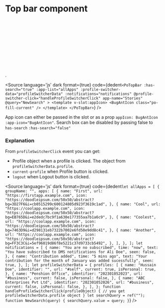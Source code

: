 # Top bar component




<Meta title="Shell/Top Bar" component={PoTopBar} />

<Description of={PoTopBar} />

<Canvas withToolbar>
<div>
<Story id="shell-top-bar--top-bar" />
<br />
<br />
<br />
<br />
<br />
<br />
<br />
<br />
<br />
<br />.
</div>
</Canvas>

<Source
  language='js'
  dark
  format={true}
  code={dedent`
    <PoTopBar
      :has-search="true"
      :app-list="allApps"
      :profile-switcher-data="profileSwitcherData"
      :notifications="notifications"
      @profile-switcher-click="handleProfileSwitcherClick"
      app-name="Stories"
      @query="NewSearch"
    >
    <template v-slot:appIcon>
        <BugAntIcon class="po-fill-current" />
    </template>
    </PoTopBar>
  `}
/>

App icon can either be passed in the slot or as a prop ``appIcon: BugAntIcon`` ``:app-icon="BugAntIcon"``.
Search box can be disabled by passing false to ``has-search`` `:has-search="false"`

### Explanation

<ArgsTable of={PoTopBar} />

From `profileSwitcherClick` event you can get:
* Profile object when a profile is clicked. The object from `profileSwitcherData.profile`.
* `current-profile` when Profile button is clicked.
* `logout` when Logout button is clicked.

<Source
  language='js'
  dark
  format={true}
  code={dedent`
    let allApps = [
    {
        groupName: "",
        apps: [
        {
            name: "First",
            url: "https://firstapp.example.com",
            icon: "https://doodleipsum.com/50x50/abstract?bg=3D27F6&i=cb0515299c600124805d923f3619c1ad",
        },
        {
            name: "Cool",
            url: "https://coolapp.example.com",
            icon: "https://doodleipsum.com/50x50/abstract?bg=EB765D&i=e2dedc7bc9f1a630e177355aa7b1a6c9",
        },
        {
            name: "Coolest",
            url: "https://coolapp.example.com",
            icon: "https://doodleipsum.com/50x50/abstract?bg=7463D9&i=d298131eb7322b7002e6fd50e9dd8c41",
        },
        {
            name: "Another",
            url: "https://coolapp.example.com",
            icon: "https://doodleipsum.com/50x50/abstract?bg=FF3C3C&i=5ef96019d86f8e5221c37d9733cb5492",
        },
        ],
    },
    ];
    let notifications = [
    {
        name: "You are no subscribed",
        time: "now",
        text: "You have subscribed to DMS notifications for Ali Doe",
        seen: false,
    },
    {
        name: "Contribution added",
        time: "5 mins ago",
        text: "Your contribution for the month of January was added sucessfully",
        seen: true,
    },
    ];
    let profileSwitcherData = {
    profiles: [
        {
        name: "Hussain Doe",
        identifier: "",
        url: "#self",
        current: true,
        isPersonal: true,
        },
        {
        name: "Penshion Office",
        identifier: "202301052023",
        url: "#business",
        current: false,
        isPersonal: false,
        },
        {
        name: "ABC Enterprises Pvt Ltd",
        identifier: "202301052026",
        url: "#business",
        current: false,
        isPersonal: false,
        },
    ],
    };
    function handleProfileSwitcherClick(profileObject) {
     // you get profileSwitcherData.profile object
    }
    let searchQuery = ref("");
    function NewSearch(query) {
        searchQuery.value = query;
    }
  `}
/>
